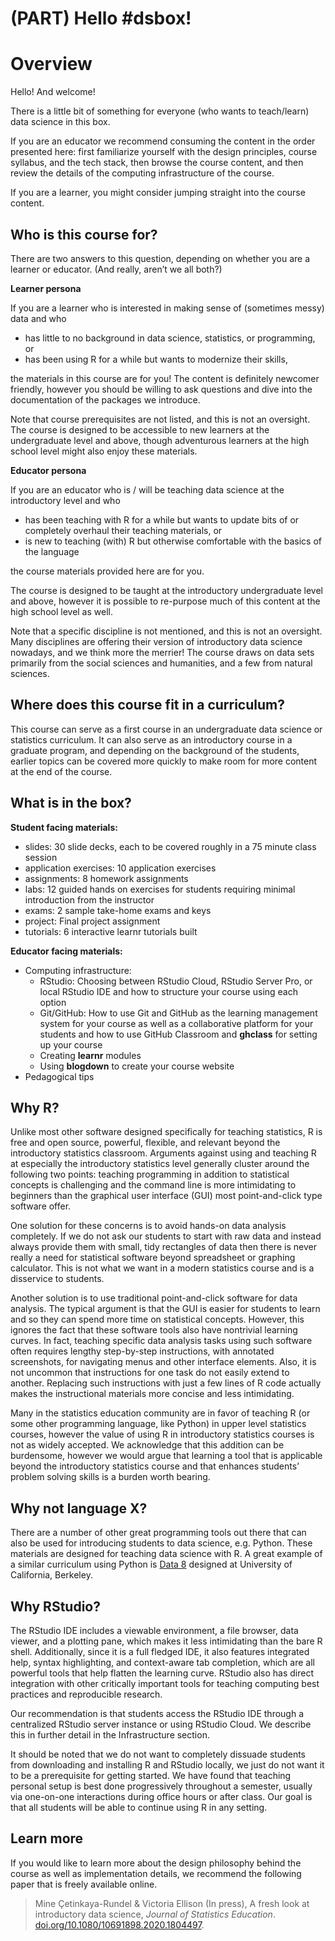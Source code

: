 # (PART) Hello #dsbox! {-}

# Overview {#overview}

Hello! And welcome!

There is a little bit of something for everyone (who wants to teach/learn) data science in this box.

If you are an educator we recommend consuming the content in the order presented here: first familiarize yourself with the design principles, course syllabus, and the tech stack, then browse the course content, and then review the details of the computing infrastructure of the course.

If you are a learner, you might consider jumping straight into the course content.

## Who is this course for?

There are two answers to this question, depending on whether you are a learner 
or educator. (And really, aren't we all both?)

**Learner persona**

If you are a learner who is interested in making sense of (sometimes messy) data
and who

- has little to no background in data science, statistics, or programming, or
- has been using R for a while but wants to modernize their skills,

the materials in this course are for you!  The content is definitely newcomer 
friendly, however you should be willing to ask questions and dive into the 
documentation of the packages we introduce.

Note that course prerequisites are not listed, and this is not an oversight. 
The course is designed to be accessible to new learners at the undergraduate 
level and above, though adventurous learners at the high school level might also 
enjoy these materials.

**Educator persona**

If you are an educator who is / will be teaching data science at the introductory 
level and who

- has been teaching with R for a while but wants to update bits of or 
completely overhaul their teaching materials, or
- is new to teaching (with) R but otherwise comfortable with the basics of the 
language

the course materials provided here are for you.

The course is designed to be taught at the introductory undergraduate level and 
above, however it is possible to re-purpose much of this content at the high 
school level as well.

Note that a specific discipline is not mentioned, and this is not an oversight. 
Many disciplines are offering their version of introductory data science 
nowadays, and we think more the merrier! The course draws on data sets 
primarily from the social sciences and humanities, and a few from natural 
sciences.

## Where does this course fit in a curriculum?

This course can serve as a first course in an undergraduate data science or 
statistics curriculum. It can also serve as an introductory course in a graduate 
program, and depending on the background of the students, earlier topics can 
be covered more quickly to make room for more content at the end of the course. 

## What is in the box?

**Student facing materials:**

- slides: 30 slide decks, each to be covered roughly in a 75 minute class 
session
- application exercises: 10 application exercises
- assignments: 8 homework assignments
- labs: 12 guided hands on exercises for students requiring minimal introduction from the instructor
- exams: 2 sample take-home exams and keys
- project: Final project assignment
- tutorials: 6 interactive learnr tutorials built

**Educator facing materials:**

- Computing infrastructure:
    - RStudio: Choosing between RStudio Cloud, RStudio Server Pro, or local RStudio 
IDE and how to structure your course using each option
    - Git/GitHub: How to use Git and GitHub as the learning management system for 
your course as well as a collaborative platform for your students and how to use 
GitHub Classroom and **ghclass** for setting up your course
    - Creating **learnr** modules
    - Using **blogdown** to create your course website
- Pedagogical tips

## Why R?

Unlike most other software designed specifically for teaching statistics, R 
is free and open source, powerful, flexible, and relevant beyond the 
introductory statistics classroom. Arguments against using and teaching 
R at especially the introductory statistics level generally cluster around 
the following two points: teaching programming in addition to statistical 
concepts is challenging and the command line is more intimidating to beginners 
than the graphical user interface (GUI) most point-and-click type software 
offer.

One solution for these concerns is to avoid hands-on data analysis completely. 
If we do not ask our students to start with raw data and instead always provide 
them with small, tidy rectangles of data then there is never really a need for 
statistical software beyond spreadsheet or graphing calculator. This is not 
what we want in a modern statistics course and is a disservice to students.

Another solution is to use traditional point-and-click software for data 
analysis. The typical argument is that the GUI is easier for students to learn 
and so they can spend more time on statistical concepts. However, this ignores 
the fact that these software tools also have nontrivial learning curves. In 
fact, teaching specific data analysis tasks using such software often requires 
lengthy step-by-step instructions, with annotated screenshots, for navigating 
menus and other interface elements. Also, it is not uncommon that instructions 
for one task do not easily extend to another. Replacing such instructions with 
just a few lines of R code actually makes the instructional materials more 
concise and less intimidating.

Many in the statistics education community are in favor of teaching R (or some 
other programming language, like Python) in upper level statistics courses, 
however the value of using R in introductory statistics courses is not as widely 
accepted. We acknowledge that this addition can be burdensome, however we would 
argue that learning a tool that is applicable beyond the introductory statistics 
course and that enhances students' problem solving skills is a burden worth 
bearing.

## Why not language X?

There are a number of other great programming tools out there that can also be 
used for introducing students to data science, e.g. Python. These materials are 
designed for teaching data science with R. A great example of a similar 
curriculum using Python is [Data 8](http://data8.org/) designed at University of 
California, Berkeley.

## Why RStudio?

The RStudio IDE includes a viewable environment, a file browser, data viewer, 
and a plotting pane, which makes it less intimidating than the bare R shell. 
Additionally, since it is a full fledged IDE, it also features integrated help, 
syntax highlighting, and context-aware tab completion, which are all powerful 
tools that help flatten the learning curve. RStudio also has direct integration 
with other critically important tools for teaching computing best practices and 
reproducible research.

Our recommendation is that students access the RStudio IDE through a centralized 
RStudio server instance or using RStudio Cloud. We describe this in further 
detail in the Infrastructure section.

It should be noted that we do not want to completely dissuade students from 
downloading and installing R and RStudio locally, we just do not want it to be 
a prerequisite for getting started. We have found that teaching personal setup 
is best done progressively throughout a semester, usually via one-on-one 
interactions during office hours or after class. Our goal is that all students 
will be able to continue using R in any setting.

## Learn more

If you would like to learn more about the design philosophy behind the course as well as implementation details, we recommend the following paper that is freely available online. 

> Mine Çetinkaya-Rundel & Victoria Ellison (In press), A fresh look at introductory data science, *Journal of Statistics Education*. [doi.org/10.1080/10691898.2020.1804497](https://doi.org/10.1080/10691898.2020.1804497).
